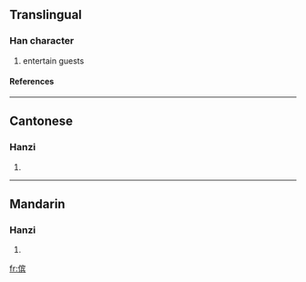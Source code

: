 {{see|儐}}

==Translingual==
===Han character===
{{Han char|rad=人|as=10|sn=12|four=|canj=人十人金 (OJOC)}}
# entertain guests
====References====
{{Han ref|kx=0114.051|hdz=10206.030|uh=50A7|ud=20647}}
----
==Cantonese==
===Hanzi===
{{yue-hanzi|jyut=|y=ban3}}
# {{defn|Cantonese}}
----
==Mandarin==
===Hanzi===
{{cmn-hanzi|tra=儐|pin=[[bìn]] (bin4)|wg=pin<sup>4</sup>}}
# {{defn|Mandarin}}




[[fr:傧]]